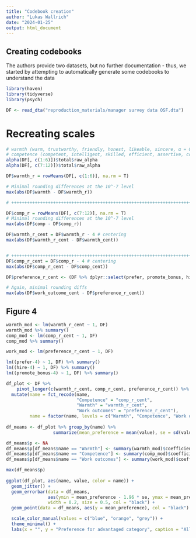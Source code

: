 ```yaml
---
title: "Codebook creation"
author: "Lukas Wallrich"
date: "2024-01-25"
output: html_document
---
```



## Creating codebooks

The authors provide two datasets, but no further documentation - thus, we started by attempting to automatically generate some codebooks to understand the data

```r
library(haven)
library(tidyverse)
library(psych)

DF <- read_dta("reproduction_materials/manager survey data OSF.dta")
```

# Recreating scales

```r

# warmth (warm, trustworthy, friendly, honest, likeable, sincere, α = 0.90) 
# competence (competent, intelligent, skilled, efficient, assertive, confident, α = 0.88)
alpha(DF[, c(1:6)])$total$raw_alpha
alpha(DF[, c(7:12)])$total$raw_alpha
```


```r
DF$warmth_r = rowMeans(DF[, c(1:6)], na.rm = T)

# Minimal rounding differences at the 10^-7 level
max(abs(DF$warmth - DF$warmth_r))

# ++++++++++++++++++++++++++++++++++++++++++++++++++++++++++++++++++++++++++++++

DF$comp_r = rowMeans(DF[, c(7:12)], na.rm = T)
# Minimal rounding differences at the 10^-7 level
max(abs(DF$comp - DF$comp_r))

DF$warmth_r_cent = DF$warmth_r - 4 # centering 
max(abs(DF$warmth_r_cent - DF$warmth_cent))


# ++++++++++++++++++++++++++++++++++++++++++++++++++++++++++++++++++++++++++++++
DF$comp_r_cent = DF$comp_r - 4 # centering 
max(abs(DF$comp_r_cent - DF$comp_cent))

DF$preference_r_cent <- (DF %>% dplyr::select(prefer, promote_bonus, hire) %>% rowMeans(na.rm = T)) - 4

# Again, minimal rounding diffs
max(abs(DF$work_outcome_cent - DF$preference_r_cent))
```

## Figure 4

```r
warmth_mod <- lm(warmth_r_cent ~ 1, DF) 
warmth_mod %>% summary()
comp_mod <- lm(comp_r_cent ~ 1, DF) 
comp_mod %>% summary()

work_mod <- lm(preference_r_cent ~ 1, DF) 

lm((prefer-4) ~ 1, DF) %>% summary()
lm((hire-4) ~ 1, DF) %>% summary()
lm((promote_bonus-4) ~ 1, DF) %>% summary()
```


```r

df_plot <- DF %>% 
    pivot_longer(c(warmth_r_cent, comp_r_cent, preference_r_cent)) %>% 
  mutate(name = fct_recode(name, 
                           "Competence" = "comp_r_cent",
                           "Warmth" = "warmth_r_cent",
                           "Work outcomes" = "preference_r_cent"),
         name = factor(name, levels = c("Warmth", "Competence", "Work outcomes")))
  
df_means <- df_plot %>% group_by(name) %>% 
                  summarize(mean_preference = mean(value), se = sd(value)/sqrt(n()))  

df_means$p <- NA
df_means$p[df_means$name == "Warmth"] <- summary(warmth_mod)$coefficients[1,4]
df_means$p[df_means$name == "Competence"] <- summary(comp_mod)$coefficients[1,4]
df_means$p[df_means$name == "Work outcomes"] <- summary(work_mod)$coefficients[1,4]

max(df_means$p)
  
ggplot(df_plot, aes(name, value, color = name)) +
  geom_jitter() +
  geom_errorbar(data = df_means, 
                aes(ymin = mean_preference - 1.96 * se, ymax = mean_preference + 1.96 * se, y = mean_preference), 
                width = 0.2, size = 0.5, col = "black") +
  geom_point(data = df_means, aes(y = mean_preference), col = "black") +

  scale_color_manual(values = c("blue", "orange", "grey")) +
  theme_minimal() +
  labs(x = "", y = "Preference for advantaged category", caption = "All p-values testing the means against 0 (neutrality) < .001")


```


